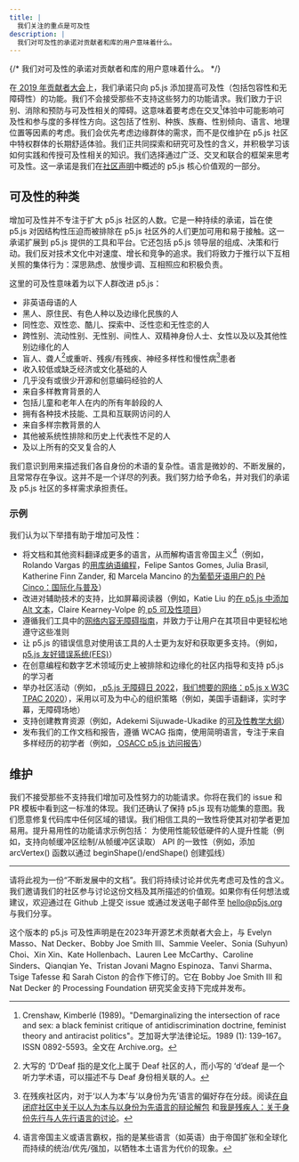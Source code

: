 ```yaml
---
title: |
  我们关注的重点是可及性
description: |
  我们对可及性的承诺对贡献者和库的用户意味着什么。
---
```

{/* 我们对可及性的承诺对贡献者和库的用户意味着什么。 */}



在[ 2019 年贡献者大会](https://p5js.org/community/contributors-conference-2019.html)上，我们承诺只向 p5.js 添加提高可及性（包括包容性和无障碍性）的功能。我们不会接受那些不支持这些努力的功能请求。我们致力于识别、消除和预防与可及性相关的障碍。这意味着要考虑在交叉[^1]体验中可能影响可及性和参与度的多样性方向。这包括了性别、种族、族裔、性别倾向、语言、地理位置等因素的考虑。我们会优先考虑边缘群体的需求，而不是仅维护在 p5.js 社区中特权群体的长期舒适体验。我们正共同探索和研究可及性的含义，并积极学习该如何实践和传授可及性相关的知识。我们选择通过广泛、交叉和联合的框架来思考可及性。这一承诺是我们在[社区声明](https://p5js.org/community/)中概述的 p5.js 核心价值观的一部分。

## 可及性的种类

增加可及性并不专注于扩大 p5.js 社区的人数。它是一种持续的承诺，旨在使 p5.js 对因结构性压迫而被排除在 p5.js 社区外的人们更加可用和易于接触。这一承诺扩展到 p5.js 提供的工具和平台。它还包括 p5.js 领导层的组成、决策和行动。我们反对技术文化中对速度、增长和竞争的追求。我们将致力于推行以下互相关照的集体行为：深思熟虑、放慢步调、互相照应和积极负责。

这里的可及性意味着为以下人群改进 p5.js：

* 非英语母语的人
* 黑人、原住民、有色人种以及边缘化民族的人
* 同性恋、双性恋、酷儿、探索中、泛性恋和无性恋的人
* 跨性别、流动性别、无性别、间性人、双精神身份人士、女性以及以及其他性别边缘化的人
* 盲人、聋人[^2]或重听、残疾/有残疾、神经多样性和慢性病[^3]患者
* 收入较低或缺乏经济或文化基础的人
* 几乎没有或很少开源和创意编码经验的人
* 来自多样教育背景的人
* 包括儿童和老年人在内的所有年龄段的人
* 拥有各种技术技能、工具和互联网访问的人
* 来自多样宗教背景的人
* 其他被系统性排除和历史上代表性不足的人
* 及以上所有的交叉复合的人

我们意识到用来描述我们各自身份的术语的复杂性。语言是微妙的、不断发展的，且常常存在争议。这并不是一个详尽的列表。我们努力给予命名，并对我们的承诺及 p5.js 社区的多样需求承担责任。

### 示例

我们认为以下举措有助于增加可及性：

* 将文档和其他资料翻译成更多的语言，从而解构语言帝国主义[^4]（例如，Rolando Vargas 的[用库纳语编程](https://medium.com/@ProcessingOrg/culture-as-translation-processing-in-kuna-language-with-rolando-vargas-and-edinson-izquierdo-8079f14851f7)，Felipe Santos Gomes, Julia Brasil, Katherine Finn Zander, 和 Marcela Mancino 的[为葡萄牙语用户的 Pê Cinco：国际化与普及](https://medium.com/processing-foundation/translating-p5-js-into-portuguese-for-the-brazilian-community-14b969e77ab1)）
* 改进对辅助技术的支持，比如屏幕阅读器（例如，Katie Liu 的[在 p5.js 中添加 Alt 文本](https://medium.com/processing-foundation/adding-alt-text-e2c7684e44f8)，Claire Kearney-Volpe 的[ p5 可及性项目](https://medium.com/processing-foundation/p5-accessibility-115d84535fa8)）
* 遵循我们工具中的[网络内容无障碍指南](https://www.w3.org/TR/WCAG21/)，并致力于让用户在其项目中更轻松地遵守这些准则
* 让 p5.js 的错误信息对使用该工具的人士更为友好和获取更多支持。（例如，[ p5.js 友好错误系统(FES)](https://github.com/processing/p5.js/blob/main/contributor_docs/friendly_error_system/)）
* 在创意编程和数字艺术领域历史上被排除和边缘化的社区内指导和支持 p5.js 的学习者
* 举办社区活动（例如，[ p5.js 无障碍日 2022](https://p5js.org/community/p5js-access-day-2022.html)，[我们想要的网络：p5.js x W3C TPAC 2020](https://medium.com/processing-foundation/p5-js-x-w3c-tpac-bee4c621a053)），采用以可及为中心的组织策略（例如，美国手语翻译，实时字幕，无障碍场地）
* 支持创建教育资源（例如，Adekemi Sijuwade-Ukadike 的[可及性教学大纲](http://a11ysyllabus.site/)）
* 发布我们的工作文档和报告，遵循 WCAG 指南，使用简明语言，专注于来自多样经历的初学者（例如，[ OSACC p5.js 访问报告](https://github.com/processing/OSACC-p5.js-Access-Report)）

## 维护

我们不接受那些不支持我们增加可及性努力的功能请求。你将在我们的 issue 和 PR 模板中看到这一标准的体现。我们还确认了保持 p5.js 现有功能集的意图。我们愿意修复代码库中任何区域的错误。我们相信工具的一致性将使其对初学者更加易用。提升易用性的功能请求示例包括：
为使用性能较低硬件的人提升性能（例如，支持向帧缓冲区绘制/从帧缓冲区读取）
API 的一致性（例如，添加 arcVertex() 函数以通过 beginShape()/endShape() 创建弧线）

***

请将此视为一份“不断发展中的文档”。我们将持续讨论并优先考虑可及性的含义。我们邀请我们的社区参与讨论这份文档及其所描述的价值观。如果你有任何想法或建议，欢迎通过在 Github 上提交 issue 或通过发送电子邮件至 [hello@p5js.org](mailto:hello@p5js.org) 与我们分享。

这个版本的 p5.js 可及性声明是在2023年开源艺术贡献者大会上，与 Evelyn Masso、Nat Decker、Bobby Joe Smith III、Sammie Veeler、Sonia (Suhyun) Choi、Xin Xin、Kate Hollenbach、Lauren Lee McCarthy、Caroline Sinders、Qianqian Ye、Tristan Jovani Magno Espinoza、Tanvi Sharma、Tsige Tafesse 和 Sarah Ciston 的合作下修订的。它在 Bobby Joe Smith III 和 Nat Decker 的 Processing Foundation 研究奖金支持下完成并发布。

[^1]: Crenshaw, Kimberlé (1989)。"Demarginalizing the intersection of race and sex: a black feminist critique of antidiscrimination doctrine, feminist theory and antiracist politics"。芝加哥大学法律论坛。1989 (1): 139–167。ISSN 0892-5593。全文在 Archive.org。

[^2]: 大写的 ‘D’Deaf 指的是文化上属于 Deaf 社区的人，而小写的 ‘d’deaf 是一个听力学术语，可以描述不与 Deaf 身份相关联的人。

[^3]: 在残疾社区内，对于‘以人为本’与‘以身份为先’语言的偏好存在分歧。阅读[在自闭症社区中关于以人为本与以身份为先语言的辩论解包](https://news.northeastern.edu/2018/07/12/unpacking-the-debate-over-person-first-vs-identity-first-language-in-the-autism-community/) 和[我是残疾人：关于身份先行与人先行语言的讨论](https://thebodyisnotanapology.com/magazine/i-am-disabled-on-identity-first-versus-people-first-language/)。

[^4]: 语言帝国主义或语言霸权，指的是某些语言（如英语）由于帝国扩张和全球化而持续的统治/优先/强加，以牺牲本土语言为代价的现象。
